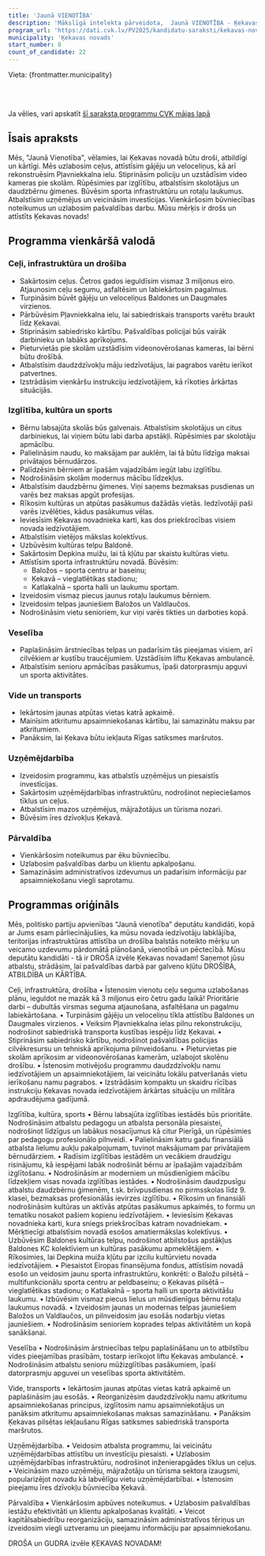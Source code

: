```yaml
---
title: 'Jaunā VIENOTĪBA'
description: 'Mākslīgā intelekta pārveidota,  Jaunā VIENOTĪBA - Ķekavas novads programma vienkāršā valodā'
program_url: 'https://dati.cvk.lv/PV2025/kandidatu-saraksti/kekavas-novads/jauna-vienotiba'
municipality: 'Ķekavas novads'
start_number: 8
count_of_candidate: 22
---
```



Vieta: {frontmatter.municipality}<br/>

<Badge text="Ceļu infrastruktūra" variant="note" size="small" /> <Badge text="Izglītības atbalsts" variant="note" size="small" /> <Badge text="Drošības stiprināšana" variant="note" size="small" /> <Badge text="Uzņēmējdarbības veicināšana" variant="note" size="small" /> <Badge text="Kultūras un sporta attīstība" variant="note" size="small" />

<br/><br/> 

<Card title='Šis ir mākslīga intelekta ģenerēts apraksts' icon='starlight'>
    Ja vēlies, vari apskatīt <a href={frontmatter.program_url} target='_blank'>šī saraksta programmu CVK mājas lapā</a>
    </Card>

## Īsais apraksts

Mēs, "Jaunā Vienotība", vēlamies, lai Ķekavas novadā būtu droši, atbildīgi un kārtīgi. Mēs uzlabosim ceļus, attīstīsim gājēju un veloceliņus, kā arī rekonstruēsim Pļavniekkalna ielu. Stiprināsim policiju un uzstādīsim video kameras pie skolām. Rūpēsimies par izglītību, atbalstīsim skolotājus un daudzbērnu ģimenes. Būvēsim sporta infrastruktūru un rotaļu laukumus. Atbalstīsim uzņēmējus un veicināsim investīcijas. Vienkāršosim būvniecības noteikumus un uzlabosim pašvaldības darbu. Mūsu mērķis ir drošs un attīstīts Ķekavas novads!

## Programma vienkāršā valodā

### Ceļi, infrastruktūra un drošība
*   Sakārtosim ceļus. Četros gados ieguldīsim vismaz 3 miljonus eiro. Atjaunosim ceļu segumu, asfaltēsim un labiekārtosim pagalmus.
*   Turpināsim būvēt gājēju un veloceliņus Baldones un Daugmales virzienos.
*   Pārbūvēsim Pļavniekkalna ielu, lai sabiedriskais transports varētu braukt līdz Ķekavai.
*   Stiprināsim sabiedrisko kārtību. Pašvaldības policijai būs vairāk darbinieku un labāks aprīkojums.
*   Pieturvietās pie skolām uzstādīsim videonovērošanas kameras, lai bērni būtu drošībā.
*   Atbalstīsim daudzdzīvokļu māju iedzīvotājus, lai pagrabos varētu ierīkot patvertnes.
*   Izstrādāsim vienkāršu instrukciju iedzīvotājiem, kā rīkoties ārkārtas situācijās.

### Izglītība, kultūra un sports
*   Bērnu labsajūta skolās būs galvenais. Atbalstīsim skolotājus un citus darbiniekus, lai viņiem būtu labi darba apstākļi. Rūpēsimies par skolotāju apmācību.
*   Palielināsim naudu, ko maksājam par auklēm, lai tā būtu līdzīga maksai privātajos bērnudārzos.
*   Palīdzēsim bērniem ar īpašām vajadzībām iegūt labu izglītību.
*   Nodrošināsim skolām modernus mācību līdzekļus.
*   Atbalstīsim daudzbērnu ģimenes. Viņi saņems bezmaksas pusdienas un varēs bez maksas apgūt profesijas.
*   Rīkosim kultūras un atpūtas pasākumus dažādās vietās. Iedzīvotāji paši varēs izvēlēties, kādus pasākumus vēlas.
*   Ieviesīsim Ķekavas novadnieka karti, kas dos priekšrocības visiem novada iedzīvotājiem.
*   Atbalstīsim vietējos mākslas kolektīvus.
*   Uzbūvēsim kultūras telpu Baldonē.
*   Sakārtosim Depkina muižu, lai tā kļūtu par skaistu kultūras vietu.
*   Attīstīsim sporta infrastruktūru novadā. Būvēsim:
    *   Baložos – sporta centru ar baseinu;
    *   Ķekavā – vieglatlētikas stadionu;
    *   Katlakalnā – sporta halli un laukumu sportam.
*   Izveidosim vismaz piecus jaunus rotaļu laukumus bērniem.
*   Izveidosim telpas jauniešiem Baložos un Valdlaučos.
*   Nodrošināsim vietu senioriem, kur viņi varēs tikties un darboties kopā.

### Veselība
*   Paplašināsim ārstniecības telpas un padarīsim tās pieejamas visiem, arī cilvēkiem ar kustību traucējumiem. Uzstādīsim liftu Ķekavas ambulancē.
*   Atbalstīsim senioru apmācības pasākumus, īpaši datorprasmju apguvi un sporta aktivitātes.

### Vide un transports
*   Iekārtosim jaunas atpūtas vietas katrā apkaimē.
*   Mainīsim atkritumu apsaimniekošanas kārtību, lai samazinātu maksu par atkritumiem.
*   Panāksim, lai Ķekava būtu iekļauta Rīgas satiksmes maršrutos.

### Uzņēmējdarbība
*   Izveidosim programmu, kas atbalstīs uzņēmējus un piesaistīs investīcijas.
*   Sakārtosim uzņēmējdarbības infrastruktūru, nodrošinot nepieciešamos tīklus un ceļus.
*   Atbalstīsim mazos uzņēmējus, mājražotājus un tūrisma nozari.
*   Būvēsim īres dzīvokļus Ķekavā.

### Pārvaldība
*   Vienkāršosim noteikumus par ēku būvniecību.
*   Uzlabosim pašvaldības darbu un klientu apkalpošanu.
*   Samazināsim administratīvos izdevumus un padarīsim informāciju par apsaimniekošanu viegli saprotamu.

## Programmas oriģināls

Mēs, politisko partiju apvienības “Jaunā vienotība” deputātu kandidāti, kopā ar Jums esam pārliecinājušies, ka mūsu novada iedzīvotāju labklājība, teritorijas infrastruktūras attīstība un drošība balstās noteikto mērķu un veicamo uzdevumu pārdomātā plānošanā, vienotībā un pēctecībā.
Mūsu deputātu kandidāti - tā ir DROŠA izvēle Ķekavas novadam! Saņemot jūsu atbalstu, strādāsim, lai pašvaldības darbā par galveno kļūtu DROŠĪBA, ATBILDĪBA un KĀRTĪBA.

Ceļi, infrastruktūra, drošība
• Īstenosim vienotu ceļu seguma uzlabošanas plānu, ieguldot ne mazāk kā 3 miljonus eiro četru gadu laikā! Prioritārie darbi – dubultās virsmas seguma atjaunošana, asfaltēšana un pagalmu labiekārtošana.
• Turpināsim gājēju un veloceliņu tīkla attīstību Baldones un Daugmales virzienos.
• Veiksim Pļavniekkalna ielas pilnu rekonstrukciju, nodrošinot sabiedriskā transporta kustības iespēju līdz Ķekavai.
• Stiprināsim sabiedrisko kārtību, nodrošinot pašvaldības policijas cilvēkresursu un tehniskā aprīkojuma pilnveidošanu.
• Pieturvietas pie skolām aprīkosim ar videonovērošanas kamerām, uzlabojot skolēnu drošību.
• Īstenosim motivējošu programmu daudzdzīvokļu namu iedzīvotājiem un apsaimniekotājiem, lai veicinātu lokālu patveršanās vietu ierīkošanu namu pagrabos.
• Izstrādāsim kompaktu un skaidru rīcības instrukciju Ķekavas novada iedzīvotājiem ārkārtas situāciju un militāra apdraudējuma gadījumā.

Izglītība, kultūra, sports
• Bērnu labsajūta izglītības iestādēs būs prioritāte. Nodrošināsim atbalstu pedagogu un atbalsta personāla piesaistei, nodrošinot līdzīgus un labākus nosacījumus kā citur Pierīgā, un rūpēsimies par pedagogu profesionālo pilnveidi.
• Palielināsim katru gadu finansiālā atbalsta lielumu aukļu pakalpojumam, tuvinot maksājumam par privātajiem bērnudārziem.
• Radīsim izglītības iestādēm un vecākiem draudzīgu risinājumu, kā iespējami labāk nodrošināt bērnu ar īpašajām vajadzībām izglītošanu.
• Nodrošināsim ar moderniem un mūsdienīgiem mācību līdzekļiem visas novada izglītības iestādes.
• Nodrošināsim daudzpusīgu atbalstu daudzbērnu ģimenēm, t.sk. brīvpusdienas no pirmsskolas līdz 9. klasei, bezmaksas profesionālās ievirzes izglītību.
• Rīkosim un finansiāli nodrošināsim kultūras un aktīvās atpūtas pasākumus apkaimēs, to formu un tematiku nosakot pašiem kopienu iedzīvotājiem.
• Ieviesīsim Ķekavas novadnieka karti, kura sniegs priekšrocības katram novadniekam.
• Mērķtiecīgi atbalstīsim novadā esošos amatiermākslas kolektīvus.
• Uzbūvēsim Baldones kultūras telpu, nodrošinot atbilstošus apstākļus Baldones KC kolektīviem un kultūras pasākumu apmeklētājiem.
• Rīkosimies, lai Depkina muiža kļūtu par izcilu kultūrvietu novada iedzīvotājiem.
• Piesaistot Eiropas finansējuma fondus, attīstīsim novadā esošo un veidosim jaunu sporta infrastruktūru, konkrēti:
o Baložu pilsētā – multifunkcionālu sporta centru ar peldbaseinu;
o Ķekavas pilsētā – vieglatlētikas stadionu;
o Katlakalnā – sporta halli un sporta aktivitāšu laukumu.
• Izbūvēsim vismaz piecus lielus un mūsdienīgus bērnu rotaļu laukumus novadā.
• Izveidosim jaunas un modernas telpas jauniešiem Baložos un Valdlaučos, un pilnveidosim jau esošās nodarbju vietas jauniešiem.
• Nodrošināsim senioriem koprades telpas aktivitātēm un kopā sanākšanai.

Veselība
• Nodrošināsim ārstniecības telpu paplašināšanu un to atbilstību vides pieejamības prasībām, tostarp ierīkojot liftu Ķekavas ambulancē.
• Nodrošināsim atbalstu senioru mūžizglītības pasākumiem, īpaši datorprasmju apguvei un veselības sporta aktivitātēm.

Vide, transports
• Iekārtosim jaunas atpūtas vietas katrā apkaimē un paplašināsim jau esošās.
• Reorganizēsim daudzdzīvokļu namu atkritumu apsaimniekošanas principus, izglītosim namu apsaimniekotājus un panāksim atkritumu apsaimniekošanas maksas samazināšanu.
• Panāksim Ķekavas pilsētas iekļaušanu Rīgas satiksmes sabiedriskā transporta maršrutos.

Uzņēmējdarbība.
• Veidosim atbalsta programmu, lai veicinātu uzņēmējdarbības attīstību un investīciju piesaisti.
• Uzlabosim uzņēmējdarbības infrastruktūru, nodrošinot inženierapgādes tīklus un ceļus.
• Veicināsim mazo uzņēmēju, mājražotāju un tūrisma sektora izaugsmi, popularizējot novadu kā labvēlīgu vietu uzņēmējdarbībai.
• Īstenosim pieejamu īres dzīvokļu būvniecība Ķekavā.

Pārvaldība
• Vienkāršosim apbūves noteikumus.
• Uzlabosim pašvaldības iestāžu efektivitāti un klientu apkalpošanas kvalitāti.
• Veicot kapitālsabiedrību reorganizāciju, samazināsim administratīvos tēriņus un izveidosim viegli uztveramu un pieejamu informāciju par apsaimniekošanu.

DROŠA un GUDRA izvēle ĶEKAVAS NOVADAM!
